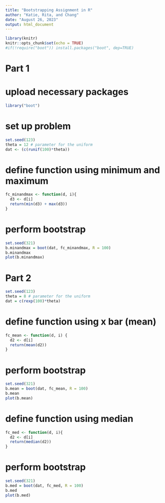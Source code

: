 ```yaml
---
title: "Bootstrapping Assignment in R"
author: "Katie, Rita, and Chang"
date: "August 26, 2023"
output: html_document
---
```


```r
library(knitr)
knitr::opts_chunk$set(echo = TRUE)
#if(!require("boot")) install.packages("boot", dep=TRUE)
```

# Part 1
# upload necessary packages
```r
library("boot") 
```

# set up problem
``` r
set.seed(123)
theta = 12 # parameter for the uniform
dat <- (c(runif(100)*theta))
```

# define function using minimum and maximum
``` r
fc_minandmax <- function(d, i){
  d3 <- d[i]
  return(min(d3) + max(d3))
}
```

# perform bootstrap
``` r
set.seed(321)
b.minandmax = boot(dat, fc_minandmax, R = 100)
b.minandmax
plot(b.minandmax)
```

# Part 2
```r
set.seed(123)
theta = 8 # parameter for the uniform
dat = c(rexp(100)*theta)
```

# define function using x bar (mean)
```r
fc_mean <- function(d, i) {
  d2 <- d[i]
  return(mean(d2))
}
```

# perform bootstrap
```r
set.seed(321)
b.mean = boot(dat, fc_mean, R = 100)
b.mean
plot(b.mean)
```

# define function using median
```r
fc_med <- function(d, i){
  d2 <- d[i]
  return(median(d2))
}
```

# perform bootstrap
``` r
set.seed(321)
b.med = boot(dat, fc_med, R = 100)
b.med
plot(b.med)
```
